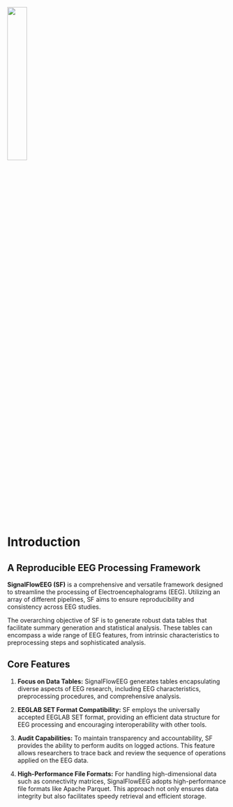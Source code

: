 ![](sflogo.png){width=30% fig-align="center"}

# Introduction

## A Reproducible EEG Processing Framework

**SignalFlowEEG (SF)** is a comprehensive and versatile framework designed to streamline the processing of Electroencephalograms (EEG). Utilizing an array of different pipelines, SF aims to ensure reproducibility and consistency across EEG studies.

The overarching objective of SF is to generate robust data tables that facilitate summary generation and statistical analysis. These tables can encompass a wide range of EEG features, from intrinsic characteristics to preprocessing steps and sophisticated analysis.

## Core Features

1. **Focus on Data Tables:** 
    SignalFlowEEG generates tables encapsulating diverse aspects of EEG research, including EEG characteristics, preprocessing procedures, and comprehensive analysis.

2. **EEGLAB SET Format Compatibility:** 
    SF employs the universally accepted EEGLAB SET format, providing an efficient data structure for EEG processing and encouraging interoperability with other tools.

3. **Audit Capabilities:** 
    To maintain transparency and accountability, SF provides the ability to perform audits on logged actions. This feature allows researchers to trace back and review the sequence of operations applied on the EEG data.

4. **High-Performance File Formats:** 
    For handling high-dimensional data such as connectivity matrices, SignalFlowEEG adopts high-performance file formats like Apache Parquet. This approach not only ensures data integrity but also facilitates speedy retrieval and efficient storage.